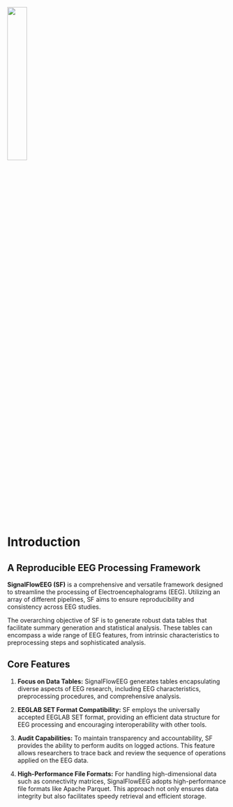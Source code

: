 ![](sflogo.png){width=30% fig-align="center"}

# Introduction

## A Reproducible EEG Processing Framework

**SignalFlowEEG (SF)** is a comprehensive and versatile framework designed to streamline the processing of Electroencephalograms (EEG). Utilizing an array of different pipelines, SF aims to ensure reproducibility and consistency across EEG studies.

The overarching objective of SF is to generate robust data tables that facilitate summary generation and statistical analysis. These tables can encompass a wide range of EEG features, from intrinsic characteristics to preprocessing steps and sophisticated analysis.

## Core Features

1. **Focus on Data Tables:** 
    SignalFlowEEG generates tables encapsulating diverse aspects of EEG research, including EEG characteristics, preprocessing procedures, and comprehensive analysis.

2. **EEGLAB SET Format Compatibility:** 
    SF employs the universally accepted EEGLAB SET format, providing an efficient data structure for EEG processing and encouraging interoperability with other tools.

3. **Audit Capabilities:** 
    To maintain transparency and accountability, SF provides the ability to perform audits on logged actions. This feature allows researchers to trace back and review the sequence of operations applied on the EEG data.

4. **High-Performance File Formats:** 
    For handling high-dimensional data such as connectivity matrices, SignalFlowEEG adopts high-performance file formats like Apache Parquet. This approach not only ensures data integrity but also facilitates speedy retrieval and efficient storage.